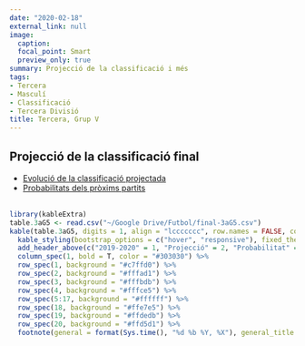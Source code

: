 ```yaml
---
date: "2020-02-18"
external_link: null
image:
  caption: 
  focal_point: Smart
  preview_only: true
summary: Projecció de la classificació i més
tags:
- Tercera
- Masculí
- Classificació
- Tercera Divisió
title: Tercera, Grup V
---
```

## Projecció de la classificació final

* [Evolució de la classificació projectada](https://futstat.cat/projeccions/tercera-evolucio/)
<br>
* [Probabilitats dels pròxims partits](https://futstat.cat/projeccions/tercera-partits/)
<br>
<br>
```r
library(kableExtra)
table.3aG5 <- read.csv("~/Google Drive/Futbol/final-3aG5.csv")
kable(table.3aG5, digits = 1, align = "lccccccc", row.names = FALSE, col.names = c("Club", "Punts", "GD", "Campió", "Playoffs", "Descens", "GF", "GC"))  %>%
  kable_styling(bootstrap_options = c("hover", "responsive"), fixed_thead = T) %>%
  add_header_above(c("2019-2020" = 1, "Projecció" = 2, "Probabilitat" = 3, "xGols" = 2), background = "white") %>%
  column_spec(1, bold = T, color = "#303030") %>%
  row_spec(1, background = "#c7ffd0") %>%
  row_spec(2, background = "#fffad1") %>%
  row_spec(3, background = "#fffbdb") %>%
  row_spec(4, background = "#fffce5") %>%
  row_spec(5:17, background = "#ffffff") %>%
  row_spec(18, background = "#ffe7e5") %>%
  row_spec(19, background = "#ffdedb") %>%
  row_spec(20, background = "#ffd5d1") %>%
  footnote(general = format(Sys.time(), "%d %b %Y, %X"), general_title = "Actualitzat:", footnote_as_chunk = T)
```
